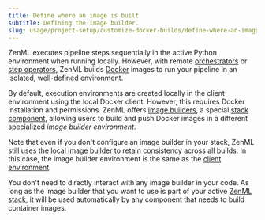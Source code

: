 ---
title: Define where an image is built
subtitle: Defining the image builder.
slug: usage/project-setup/customize-docker-builds/define-where-an-image-is-built
---


ZenML executes pipeline steps sequentially in the active Python environment when running locally. However, with remote [orchestrators](/stack-components/orchestrators) or [step operators](/stack-components/step-operators), ZenML builds [Docker](https://www.docker.com/) images to run your pipeline in an isolated, well-defined environment.

By default, execution environments are created locally in the client environment using the local Docker client. However, this requires Docker installation and permissions. ZenML offers [image builders](/stack-components/image-builders), a special [stack component](../../../stack-components/component-guide.mdx), allowing users to build and push Docker images in a different specialized _image builder environment_.

Note that even if you don't configure an image builder in your stack, ZenML still uses the [local image builder](../../../stack-components/image-builders/local.mdx) to retain consistency across all builds. In this case, the image builder environment is the same as the [client environment](/usage/project-setup/configure-python-environments#client-environment-or-the-runner-environment).

You don't need to directly interact with any image builder in your code. As long as the image builder that you want to use is part of your active [ZenML stack](../../../user-guide/guides/production-guide/understand-stacks.mdx), it will be used automatically by any component that needs to build container images.
